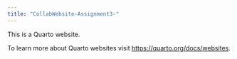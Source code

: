 ```yaml
---
title: "CollabWebsite-Assignment3-"
---
```


This is a Quarto website.

To learn more about Quarto websites visit <https://quarto.org/docs/websites>.
